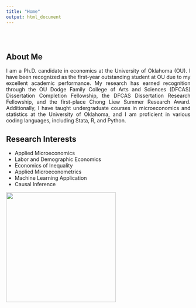 ```yaml
---
title: "Home"
output: html_document
---
```


<style type="text/css">
.title {
  display: none;
}

#getting-started img {
  margin-right: 10px;
}

</style>

<div class="row" style="padding-top: 30px;">
<div class="col-sm-8">
<div style="text-align: justify">

## **About Me**

I am a Ph.D. candidate in economics at the University of Oklahoma (OU). I have been recognized as the first-year outstanding student at OU due to my excellent academic performance. My research has earned recognition through the OU Dodge Family College of Arts and Sciences (DFCAS) Dissertation Completion Fellowship, the DFCAS Dissertation Research Fellowship, and the first-place Chong Liew Summer Research Award. Additionally, I have taught undergraduate courses in microeconomics and statistics at the University of Oklahoma, and I am proficient in various coding languages, including Stata, R, and Python.

## Research Interests

 - Applied Microeconomics 
 - Labor and Demographic Economics
 - Economics of Inequality
 - Applied Microeconometrics
 - Machine Learning Application
 - Causal Inference



</div>
<div class="col-sm-8">
</div>
</div>

<img src="images/Picture_DayuanXie.jpeg" width="300">

</a>

